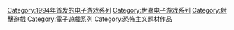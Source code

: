 {{cat main|VR戰警}}

{{DEFAULTSORT:Virtua Cop}}
[[Category:1994年首发的电子游戏系列|Category:1994年首发的电子游戏系列]]
[[Category:世嘉电子游戏系列|Category:世嘉电子游戏系列]]
[[Category:射擊遊戲|Category:射擊遊戲]]
[[Category:電子遊戲系列|Category:電子遊戲系列]]
[[Category:恐怖主义题材作品|Category:恐怖主义题材作品]]